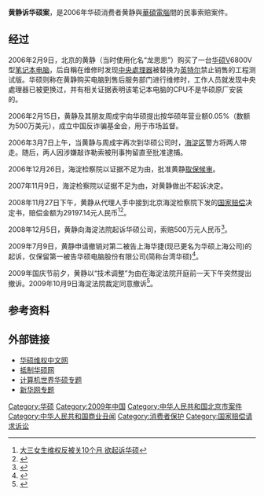 {{NoteTA|zh-cn:取保候审;zh-hk:保釋;zh-sg:保释;zh-tw:保釋;
}}{{Otheruses|subject=2006年北京消费者黄静诉华硕电脑的案件|other=2003年湖南湘潭同名黄静死亡的案件|黄静案}}
'''黄静诉华硕案'''，是2006年华硕消费者黄静與[[華碩電腦|華碩電腦]]間的民事索赔案件。

==经过==
2006年2月9日，北京的黄静（当时使用化名“龙思思”）购买了一台[[華碩|华硕]]V6800V型[[笔记本电脑|笔记本电脑]]，后自稱在维修时发现[[中央處理器|中央處理器]]被替换为[[英特尔|英特尔]]禁止销售的工程测试版。华硕则称在黄静购买电脑到售后服务部门进行维修时，工作人员就发现中央處理器已被更换过，并有相关证据表明该笔记本电脑的CPU不是华硕原厂安装的。

2006年2月15日，黄静及其朋友周成宇向华硕提出按华硕年营业额0.05%（数额为500万美元），成立中国反诈骗基金会，用于市场监督。

2006年3月7日上午，当黄静与周成宇再次到华硕公司时，[[海淀区|海淀区]]警方将两人带走。随后，两人因涉嫌敲诈勒索被刑事拘留直至批准逮捕。

2006年12月26日，海淀检察院以证据不足为由，批准黄静[[取保候审|取保候审]]。

2007年11月9日，海淀检察院以证据不足为由，对黄静做出不起诉决定。

2008年11月27日下午，黄静从代理人手中接到北京海淀检察院下发的[[國家賠償|国家赔偿]]决定书，赔偿金额为29197.14元人民币<ref>[http://edu.online.sh.cn/education/gb/content/2008-10/27/content_2643984.htm 大三女生维权反被关10个月 欲起诉华硕]{{dead link|date=2018年2月 |bot=InternetArchiveBot |fix-attempted=yes }}</ref><ref>{{Cite web |url=http://pic.people.com.cn/GB/1098/8433908.html |title=“华硕门”主角黄静获国家赔偿 |accessdate=2008-12-06 |archive-date=2009-04-17 |archive-url=https://web.archive.org/web/20090417042820/http://pic.people.com.cn/GB/1098/8433908.html |dead-url=no }}</ref>。

2008年12月5日，黄静向海淀法院起诉华硕公司，索赔500万元人民币<ref>{{Cite web |url=http://tech.163.com/08/1205/03/4SCDB8CV000915BD.html |title=黄静诉华硕案已告至海淀法院 |access-date=2008-12-06 |archive-url=https://web.archive.org/web/20130125072555/http://tech.163.com/08/1205/03/4SCDB8CV000915BD.html |archive-date=2013-01-25 |dead-url=yes }}</ref>。

2009年7月9日，黄静申请撤销对第二被告上海华捷(现已更名为华硕上海公司)的起诉，仅保留第一被告华硕电脑股份有限公司(简称台湾华硕)<ref>{{Cite web |url=http://tech.sina.com.cn/it/2009-07-09/13423249334.shtml |title=黄静撤诉上海华捷保留华硕为唯一被告 |accessdate=2013-11-16 |archive-date=2015-06-10 |archive-url=https://web.archive.org/web/20150610205849/http://tech.sina.com.cn/it/2009-07-09/13423249334.shtml |dead-url=no }}</ref>。

2009年国庆节前夕，黄静以“技术调整”为由在海淀法院开庭前一天下午突然提出撤诉。2009年10月9日海淀法院裁定同意撤诉<ref>{{Cite web |url=http://news.sina.com.cn/s/2009-10-10/081218800212.shtml |title=黄静告华硕案开庭前突然撤诉 可能追加被告 |accessdate=2013-11-16 |archive-date=2015-06-10 |archive-url=https://web.archive.org/web/20150610211634/http://news.sina.com.cn/s/2009-10-10/081218800212.shtml |dead-url=no }}</ref>。

==参考资料==
{{reflist}}

==外部链接==
*[https://web.archive.org/web/20081024120812/http://www.asus315.com/cn/index.asp 华硕维权中文网]
*[https://web.archive.org/web/20081216085258/http://asusno.com.cn/2008/ 抵制华硕网]
*[https://web.archive.org/web/20081216160939/http://notebook.ccw.com.cn/topic/asus2008/index.php 计算机世界华硕专题]
*[https://web.archive.org/web/20081209022238/http://news.xinhuanet.com/legal/2008-12/05/content_10460340.htm 新华网专题]

[[Category:华硕|Category:华硕]]
[[Category:2009年中国|Category:2009年中国]]
[[Category:中华人民共和国北京市案件|Category:中华人民共和国北京市案件]]
[[Category:中华人民共和国商业丑闻|Category:中华人民共和国商业丑闻]]
[[Category:消费者保护|Category:消费者保护]]
[[Category:国家赔偿请求诉讼|Category:国家赔偿请求诉讼]]